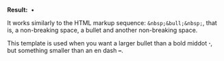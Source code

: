 {{doc/start}}
'''Result:''' &nbsp;&bull;&nbsp;

It works similarly to the HTML markup sequence: <code><nowiki>&amp;nbsp;&amp;bull;&amp;nbsp;</nowiki></code>, that is, a non-breaking space, a bullet and another non-breaking space.

This template is used when you want a larger bullet than a bold middot '''&middot;''', but something smaller than an en dash '''&ndash;'''. 
{{doc/end}}
